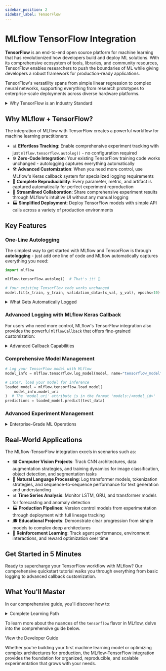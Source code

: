 ```yaml
---
sidebar_position: 2
sidebar_label: TensorFlow
---
```



# MLflow TensorFlow Integration

**TensorFlow** is an end-to-end open source platform for machine learning that has revolutionized how developers build and deploy ML solutions. With its comprehensive ecosystem of tools, libraries, and community resources, TensorFlow enables researchers to push the boundaries of ML while giving developers a robust framework for production-ready applications.

TensorFlow's versatility spans from simple linear regression to complex neural networks, supporting everything from research prototypes to enterprise-scale deployments across diverse hardware platforms.

<details>
  <summary>Why TensorFlow is an Industry Standard</summary>

#### Comprehensive ML Ecosystem

- 🏗️ **Production-Ready**: Battle-tested deployment options from edge devices to cloud infrastructure
- 🔬 **Research-Friendly**: Flexible API design accommodating both high-level and low-level operations
- 📱 **Multi-Platform**: Deploy models across web, mobile, edge, and server environments
- 🧰 **Rich Tooling**: Extensive visualization, debugging, and optimization capabilities

#### Powerful Design Philosophy

- 🚀 **Scalable Performance**: Efficient graph-based execution for optimal hardware utilization
- 🔄 **Eager Execution**: Intuitive imperative programming model for rapid development
- 📊 **Data Pipelines**: Sophisticated data handling with tf.data for optimized preprocessing
- 🌐 **Global Community**: Vast ecosystem of extensions, models, and learning resources

</details>

## Why MLflow + TensorFlow?

The integration of MLflow with TensorFlow creates a powerful workflow for machine learning practitioners:

- 📊 **Effortless Tracking**: Enable comprehensive experiment tracking with just `mlflow.tensorflow.autolog()` - no configuration required
- ⚙️ **Zero-Code Integration**: Your existing TensorFlow training code works unchanged - autologging captures everything automatically
- 🛠️ **Advanced Customization**: When you need more control, use MLflow's Keras callback system for specialized logging requirements
- 🔬 **Complete Reproducibility**: Every parameter, metric, and artifact is captured automatically for perfect experiment reproduction
- 👥 **Streamlined Collaboration**: Share comprehensive experiment results through MLflow's intuitive UI without any manual logging
- 🏭 **Simplified Deployment**: Deploy TensorFlow models with simple API calls across a variety of production environments

## Key Features

### One-Line Autologging

The simplest way to get started with MLflow and TensorFlow is through **autologging** - just add one line of code and MLflow automatically captures everything you need:

```python
import mlflow

mlflow.tensorflow.autolog()  # That's it! 🎉

# Your existing TensorFlow code works unchanged
model.fit(x_train, y_train, validation_data=(x_val, y_val), epochs=10)
```

<details>
  <summary>What Gets Automatically Logged</summary>

#### Metrics

- 📈 **Training & Validation Loss**: Automatic tracking of loss functions across epochs
- 🎯 **Custom Metrics**: Any metrics you specify (accuracy, F1-score, etc.) are logged automatically
- 🛑 **Early Stopping Metrics**: When using `EarlyStopping`, MLflow logs `stopped_epoch`, `restored_epoch`, and restoration details

#### Parameters

- ⚙️ **Training Configuration**: All `fit()` parameters including batch size, epochs, and validation split
- 🧠 **Optimizer Details**: Optimizer name, learning rate, momentum, and other hyperparameters
- 🔄 **Callback Parameters**: Early stopping, learning rate scheduling, and other callback configurations

#### Artifacts

- 📋 **Model Summary**: Complete architecture overview logged at training start
- 🤖 **MLflow Model**: Full TensorFlow model saved for easy deployment and inference
- 📊 **TensorBoard Logs**: Complete training history for detailed visualization
- 📱 **SavedModel Format**: Export-ready model for deployment across environments

#### Smart Run Management

- 🚀 **Automatic Run Creation**: If no run exists, MLflow creates one automatically
- 🔄 **Flexible Run Handling**: Works with existing runs or creates new ones as needed
- ⏹️ **Intelligent Run Ending**: Automatically closes runs when training completes

</details>

### Advanced Logging with MLflow Keras Callback

For users who need more control, MLflow's TensorFlow integration also provides the powerful `MlflowCallback` that offers fine-grained customization:

<details>
  <summary>Advanced Callback Capabilities</summary>

- 📋 **Custom Parameter Logging**: Selectively log specific parameters and hyperparameters
- 📈 **Granular Metrics Tracking**: Log metrics at custom intervals (per batch, per epoch, or custom frequencies)
- ⏱️ **Flexible Logging Frequency**: Choose between epoch-based or batch-based logging to match your monitoring needs
- 🎛️ **Custom Callback Extensions**: Subclass the callback to implement specialized logging for your unique requirements
- 🏷️ **Advanced Artifact Management**: Control exactly which artifacts get saved and when
- 🔍 **Performance Monitoring**: Add custom tracking for training time, memory usage, and convergence patterns

</details>

### Comprehensive Model Management

```python
# Log your TensorFlow model with MLflow
model_info = mlflow.tensorflow.log_model(model, name="tensorflow_model")

# Later, load your model for inference
loaded_model = mlflow.tensorflow.load_model(
    model_info.model_uri
)  # The 'model_uri' attribute is in the format 'models:/<model_id>'
predictions = loaded_model.predict(test_data)
```

### Advanced Experiment Management

<details>
  <summary>Enterprise-Grade ML Operations</summary>

- 📝 **Model Versioning**: Track different model architectures and their performance over time
- 🎯 **Hyperparameter Optimization**: Log and compare results from hyperparameter sweeps with tools like Optuna
- 📦 **Artifact Management**: Store model checkpoints, training plots, and custom visualizations
- 👥 **Collaborative Development**: Share experiment results with team members through MLflow's UI
- 🔄 **Reproducibility**: Capture exact environments and dependencies for perfect experiment reproduction
- 📊 **Performance Analytics**: Detailed insights into training dynamics and model behavior
- 🏭 **Deployment Workflows**: Streamlined paths from experimentation to production

</details>

## Real-World Applications

The MLflow-TensorFlow integration excels in scenarios such as:

- 🖼️ **Computer Vision Projects**: Track CNN architectures, data augmentation strategies, and training dynamics for image classification, object detection, and segmentation tasks
- 📝 **Natural Language Processing**: Log transformer models, tokenization strategies, and sequence-to-sequence performance for text generation and understanding
- 📊 **Time Series Analysis**: Monitor LSTM, GRU, and transformer models for forecasting and anomaly detection
- 🏭 **Production Pipelines**: Version control models from experimentation through deployment with full lineage tracking
- 🎓 **Educational Projects**: Demonstrate clear progression from simple models to complex deep architectures
- 🤖 **Reinforcement Learning**: Track agent performance, environment interactions, and reward optimization over time

## Get Started in 5 Minutes

Ready to supercharge your TensorFlow workflow with MLflow? Our comprehensive quickstart tutorial walks you through everything from basic logging to advanced callback customization.

<CardGroup>
  <PageCard
    headerText="Get Started with TensorFlow + MLflow"
    link="/ml/deep-learning/tensorflow/quickstart/quickstart-tensorflow"
    text="Master the fundamentals through a hands-on tutorial covering automatic logging, custom callbacks, advanced tracking techniques, and deployment strategies."
  />
</CardGroup>

## What You'll Master

In our comprehensive guide, you'll discover how to:

<details>
  <summary>Complete Learning Path</summary>

#### Foundation Skills

- 🚀 Set up MLflow tracking for TensorFlow workflows
- ⚡ Enable comprehensive autologging with a single line of code: `mlflow.tensorflow.autolog()`
- 📊 Use `MlflowCallback` for advanced experiment logging and customization
- 📈 Implement custom logging strategies for both batch-level and epoch-level tracking
- 🎛️ Create specialized callback subclasses for advanced logging requirements

#### Advanced Techniques

- 📊 Visualize and compare training results in the MLflow UI with custom metrics
- 📦 Log and manage TensorFlow models for reproducible inference
- 🎯 Optimize hyperparameters while automatically logging all trial results
- 🔄 Integrate with TensorBoard for enhanced visualization capabilities

#### Production Readiness

- 🏭 Apply enterprise-grade tracking to your production deep learning projects
- 👥 Set up collaborative workflows for team-based model development
- 🔍 Monitor model performance and training dynamics at scale
- 📋 Implement model governance and approval workflows
- 🚀 Deploy TensorFlow models across diverse environments

</details>

To learn more about the nuances of the `tensorflow` flavor in MLflow, delve into the comprehensive guide below.

<Link className="button button--primary" to="/ml/deep-learning/tensorflow/guide">
  <span>View the Developer Guide</span>
</Link>

Whether you're building your first machine learning model or optimizing complex architectures for production, the MLflow-TensorFlow integration provides the foundation for organized, reproducible, and scalable experimentation that grows with your needs.

